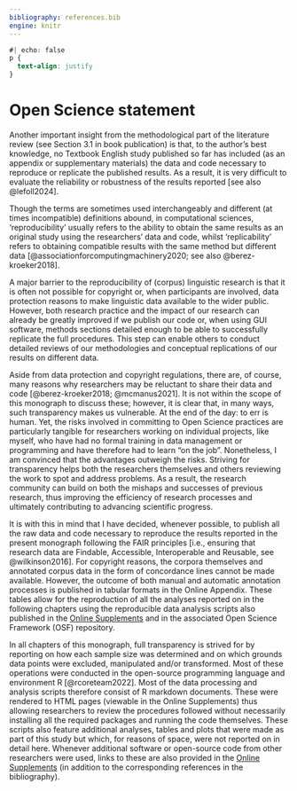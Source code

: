```yaml
---
bibliography: references.bib
engine: knitr
---
```


```css
#| echo: false
p {
  text-align: justify
}
```

# Open Science statement

Another important insight from the methodological part of the literature review (see Section 3.1 in book publication) is that, to the author’s best knowledge, no Textbook English study published so far has included (as an appendix or supplementary materials) the data and code necessary to reproduce or replicate the published results. As a result, it is very difficult to evaluate the reliability or robustness of the results reported [see also @lefoll2024].

Though the terms are sometimes used interchangeably and different (at times incompatible) definitions abound, in computational sciences, ‘reproducibility’ usually refers to the ability to obtain the same results as an original study using the researchers’ data and code, whilst ‘replicability’ refers to obtaining compatible results with the same method but different data [@associationforcomputingmachinery2020; see also @berez-kroeker2018].

A major barrier to the reproducibility of (corpus) linguistic research is that it is often not possible for copyright or, when participants are involved, data protection reasons to make linguistic data available to the wider public. However, both research practice and the impact of our research can already be greatly improved if we publish our code or, when using GUI software, methods sections detailed enough to be able to successfully replicate the full procedures. This step can enable others to conduct detailed reviews of our methodologies and conceptual replications of our results on different data.

Aside from data protection and copyright regulations, there are, of course, many reasons why researchers may be reluctant to share their data and code [@berez-kroeker2018; @mcmanus2021]. It is not within the scope of this monograph to discuss these; however, it is clear that, in many ways, such transparency makes us vulnerable. At the end of the day: to err is human. Yet, the risks involved in committing to Open Science practices are particularly tangible for researchers working on individual projects, like myself, who have had no formal training in data management or programming and have therefore had to learn “on the job”. Nonetheless, I am convinced that the advantages outweigh the risks. Striving for transparency helps both the researchers themselves and others reviewing the work to spot and address problems. As a result, the research community can build on both the mishaps and successes of previous research, thus improving the efficiency of research processes and ultimately contributing to advancing scientific progress.

It is with this in mind that I have decided, whenever possible, to publish all the raw data and code necessary to reproduce the results reported in the present monograph following the FAIR principles [i.e., ensuring that research data are Findable, Accessible, Interoperable and Reusable, see @wilkinson2016]. For copyright reasons, the corpora themselves and annotated corpus data in the form of concordance lines cannot be made available. However, the outcome of both manual and automatic annotation processes is published in tabular formats in the Online Appendix. These tables allow for the reproduction of all the analyses reported on in the following chapters using the reproducible data analysis scripts also published in the [Online Supplements](https://elenlefoll.github.io/TextbookMDA) and in the associated Open Science Framework (OSF) repository.

In all chapters of this monograph, full transparency is strived for by reporting on how each sample size was determined and on which grounds data points were excluded, manipulated and/or transformed. Most of these operations were conducted in the open-source programming language and environment R [@rcoreteam2022]. Most of the data processing and analysis scripts therefore consist of R markdown documents. These were rendered to HTML pages (viewable in the Online Supplements) thus allowing researchers to review the procedures followed without necessarily installing all the required packages and running the code themselves. These scripts also feature additional analyses, tables and plots that were made as part of this study but which, for reasons of space, were not reported on in detail here. Whenever additional software or open-source code from other researchers were used, links to these are also provided in the [Online Supplements](https://elenlefoll.github.io/TextbookMDA) (in addition to the corresponding references in the bibliography).
